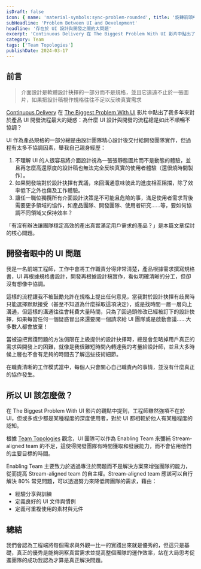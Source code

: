 ```yaml
---
isDraft: false
icon: { name: 'material-symbols:sync-problem-rounded', title: '旋轉箭頭中間有一個驚嘆號符號' }
subHeadline: 'Problem Between UI and Development'
headline: '存在於 UI 設計與開發之間的大問題'
excerpt: 'Continuous Delivery 在 The Biggest Problem With UI 影片中點出了我多年來對於產品 UI 開發流程最大的疑惑：為什麼 UI 設計與開發的流程總是如此不順暢不協調？「有沒有辦法讓團隊穩定高效的產出真實滿足用戶需求的產品？」是本篇文章探討的核心問題。'
category: Team
tags: ['Team Topologies']
publishDate: 2024-03-17
---
```


## 前言

> 介面設計是軟體設計抉擇的一部分而不是規格，並且它遠遠不止於一張圖片，如果把設計稿視作規格往往不足以反映真實需求

[Continuous Delivery](https://www.youtube.com/@ContinuousDelivery) 在 [The Biggest Problem With UI](https://www.youtube.com/watch?v=xrg6vlKBAZ8&list=PLKE7c8z_v-jnt2YlEfF0kFSOehB_Fgxom&index=2) 影片中點出了我多年來對於產品 UI 開發流程最大的疑惑：為什麼 UI 設計與開發的流程總是如此不順暢不協調？

UI 作為產品規格的一部分總是由設計團隊精心設計後交付給開發團隊實作，但過程有太多不協調因素，舉我自己親身經歷：

1. 不理解 UI 的人很容易將介面設計視為一張張靜態圖片而不是動態的體驗，並且再怎麼高還原度的設計稿也無法完全反映真實的使用者體驗（還很燒時間製作）。
2. 如果開發端對於設計抉擇有異議，來回溝通意味彼此的進度相互阻擋，除了效率低下之外也傷及工作體驗。
3. 讓任一職位獨攬所有介面設計決策是不可能且危險的事，滿足使用者需求背後需要更多領域的協作，如產品團隊、開發團隊、使用者研究……等，要如何協調不同領域又保持效率？

「有沒有辦法讓團隊穩定高效的產出真實滿足用戶需求的產品？」是本篇文章探討的核心問題。

## 開發者眼中的 UI 問題

我是一名前端工程師，工作中會將工作職責分得非常清楚，產品根據需求撰寫規格書，UI 再根據規格書設計，開發再根據設計稿實作，看似明確清晰的分工，但卻沒有想像中協調。

這樣的流程讓我不被鼓勵允許在規格上提出任何意見，當我對於設計抉擇有歧異時只能選擇默默接受（甚至不知道為什麼採取這項決定），或是找時間一層一層向上溝通，但這樣的溝通往往會耗費大量時間，只為了回過頭修改已經被訂下的設計抉擇，如果每當任何一個疑惑冒出來還要開一個請求給 UI 團隊或是啟動會議……大多數人都會放棄！

當被迫把實踐問題的方法侷限在上級提供的設計抉擇時，總是會忽略掉用戶真正的需求與開發上的困難，就像是我很難短時間內轉達我的考量給設計師，並且大多時候上層也不會有足夠的時間去了解這些技術細節。

在職責清晰的工作模式當中，每個人只會關心自己職責內的事情，並沒有什麼真正的協作發生。

## 所以 UI 該怎麼做？

在 The Biggest Problem With UI 影片的觀點中提到，工程師雖然強項不在於 UI，但或多或少都是某種程度的深度使用者，對於 UI 都相較於他人有某種程度的認知。

根據 [Team Topologies](https://www.atlassian.com/devops/frameworks/team-topologies) 觀念，UI 團隊可以作為 Enabling Team 來彌補 Stream-aligned team 的不足，這使得開發團隊有時間獲取和發展能力，而不會佔用他們的主要目標的時間。

Enabling Team 主要致力於透過專注於問題而不是解決方案來增強團隊的能力，從而提高 Stream-aligned team 的自主權。Stream-aligned team 應該可以自行解決 80% 常見問題，可以透過努力來降低跨團隊的需求，藉由：

- 經驗分享與訓練
- 定義良好的 UI 文件與慣例
- 定義可重複使用的素材與元件

## 總結

我們會認為工程端將每個需求與外觀一比一的實踐出來就是優秀的，但這只是基礎，真正的優秀是能夠洞察真實需求並提高整個團隊的運作效率，站在大局思考促進團隊的成功我認為才算是真正解決問題。
